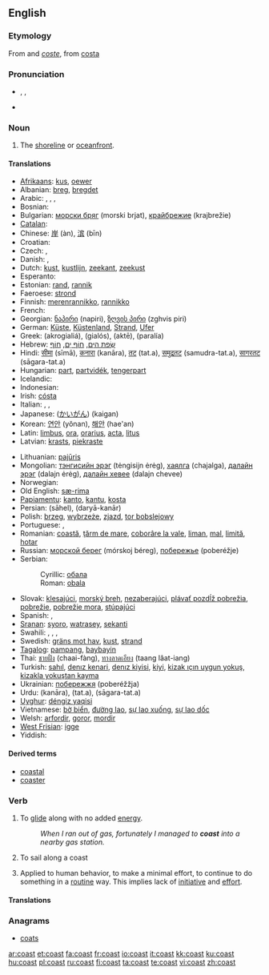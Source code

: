 {{wikipedia|coast (disambiguation)}}
==English==

===Etymology===
From {{ME.}} and {{OF.}} ''[[coste]]'', from {{L.}} [[costa]]

===Pronunciation===
* {{enPR|kōst}}, {{IPA|/kəʊst/}}, {{SAMPA|/k@Ust/}}
* {{audio|en-us-coast.ogg|Audio (US)}}
*: {{rhymes|əʊst}}

===Noun===
{{wikipedia}}
{{en-noun}}

# The [[shoreline]] or [[oceanfront]].

====Translations====
{{trans-top|shoreline}}
* [[Afrikaans]]: [[kus]], [[oewer]]
* Albanian: [[breg]], [[bregdet]]
* Arabic: {{Arab|[[ساحل]]}}, {{Arab|[[شاطئ]]}}, {{Arab|[[تلة]]}}, {{Arab|[[هبوط تلة]]}}
* Bosnian: {{t-|bs|obala|f}}
* Bulgarian: [[морски бряг]] (morski brjat), [[крайбрежие]] (krajbrežie)
* [[Catalan]]: {{t+|ca|costa|f}}
* Chinese: [[岸]] (àn), [[滨]] (bīn)
* Croatian: {{t-|hr|obala}}
* Czech: {{t-|cs|pobřeží|n}}, {{t-|cs|břeh|m}}
* Danish: {{t-|da|bred}}, {{t+|da|kyst}}
* Dutch: [[kust]], [[kustlijn]], [[zeekant]], [[zeekust]]
* Esperanto: {{t-|eo|marbordo|xs=Esperanto}}
* Estonian: [[rand]], [[rannik]]
* Faeroese: [[strond]]
* Finnish: [[merenrannikko]], [[rannikko]]
* French: {{t+|fr|côte}}
* Georgian: [[ნაპირი]] (napiri), [[ზღვის პირი]] (zghvis piri)
* German: [[Küste]], [[Küstenland]], [[Strand]], [[Ufer]]
* Greek: {{t|el|ακρογιαλιά|f|sc=Grek}} (akrogialiá), {{t|el|γιαλός|m|sc=Grek}} (gialós), {{t+|el|ακτή|f|sc=Grek}} (aktē), {{t|el|παραλία|f|sc=Grek}} (paralía)
* Hebrew: [[שְׂפַת הַיָּם]], [[חוֹף יָם]], [[חוֹף]]
* Hindi: [[सीमा]] (sīmā), [[कनारा]] (kanāra), [[तट]] (tat.a), [[समुद्रतट]] (samudra-tat.a), [[सागरतट]] (sāgara-tat.a)
* Hungarian: [[part]], [[partvidék]], [[tengerpart]]
* Icelandic: {{t+|is|strönd}}
* Indonesian: {{t+|id|pantai|xs=Indonesian}}
* Irish: [[cósta]]
* Italian: {{t+|it|costa}}, {{t+|it|costiera}}, {{t-|it|litorale}}
* Japanese: {{Jpan|[[海岸]]}} ([[かいがん]]) (kaigan)
* Korean: [[연안]] (yŏnan), [[해안]] (hae'an)
* Latin: [[limbus]], [[ora]], [[orarius]], [[acta]], [[litus]]
* Latvian: [[krasts]], [[piekraste]]
{{trans-mid}}
* Lithuanian: [[pajūris]]
* Mongolian: [[тэнгисийн эрэг]] (tėngisijn ėrėg), [[хаялга]] (chajalga), [[далайн эрэг]] (dalajn ėrėg), [[далайн хeвee]] (dalajn chevee)
* Norwegian: {{t-|no|kyst}}
* Old English: [[sæ-rima]]
* [[Papiamentu]]: [[kanto]], [[kantu]], [[kosta]]
* Persian: {{fa-Arab|[[ساحل]]}} (sāhel), {{fa-Arab|[[دریاکنار]]}} (daryā-kanār)
* Polish: [[brzeg]], [[wybrzeże]], [[zjazd]], [[tor bobslejowy]]
* Portuguese: {{t+|pt|costa}}, {{t+|pt|beira}}
* Romanian: [[coastă]], [[ţărm de mare]], [[coborâre la vale]], [[liman]], [[mal]], [[limită]], [[hotar]]
* Russian: [[морской берег]] (mórskoj béreg), [[побережье]] (poberéžje)
* Serbian:
*: Cyrillic: [[обала]] {{f}}
*: Roman: [[obala#Serbian|obala]] {{f}}
* Slovak: [[klesajúci]], [[morský breh]], [[nezaberajúci]], [[plávať pozdĺž pobrežia]], [[pobrežie]], [[pobrežie mora]], [[stúpajúci]]
* Spanish: {{t+|es|costa|f}}, {{t-|es|litoral|m}}
* [[Sranan]]: [[syoro]], [[watrasey]], [[sekanti]]
* Swahili: {{t-|sw|pwani|xs=Swahili}}, {{t-|sw|ufuko|xs=Swahili}}, {{t-|sw|mapwa|xs=Swahili}}, {{t-|sw|mapwaji|xs=Swahili}}
* Swedish: [[gräns mot hav]], [[kust]], [[strand]]
* [[Tagalog]]: [[pampang]], [[baybayin]]
* Thai: [[ชายฝั่ง]] (chaai-fàng), [[ทางลาดเอียง]] (taang lâat-iang)
* Turkish: [[sahıl]], [[denız kenari]], [[denız kiyisi]], [[kiyi]], [[kizak ıçın uygun yokuş]], [[kizakla yokuştan kayma]]
* Ukrainian: [[побережжя]] (poberéžžja)
* Urdu: {{ur-Arab|[[کنارہ]]}} (kanāra), {{ur-Arab|[[تٹ]]}} (tat.a), {{ur-Arab|[[ساگرتٹ]]}} (sāgara-tat.a)
* [[Uyghur]]: [[déngiz yaqisi]]
* Vietnamese: [[bờ biển]], [[đường lao]], [[sự lao xuống]], [[sự lao dốc]]
* Welsh: [[arfordir]], [[goror]], [[mordir]]
* [[West Frisian]]: [[igge]]
* Yiddish: {{t-|yi|breg|xs=Yiddish}}
{{trans-bottom}}

====Derived terms====
* [[coastal]]
* [[coaster]]

===Verb===
{{en-verb}}

# {{intransitive}} To [[glide]] along with no added [[energy]].
#: ''When I ran out of gas, fortunately I managed to '''coast''' into a nearby gas station.''
# {{intransitive|nautical}} To sail along a coast
# Applied to human behavior, to make a minimal effort, to continue to do something in a [[routine]] way. This implies lack of [[initiative]] and [[effort]].

====Translations====
{{trans-top| To glide along with no added energy}}
{{trans-mid}}
{{trans-bottom}}

{{trans-top| To sail along a coast}}
{{trans-mid}}
{{trans-bottom}}

{{trans-top|Applied to human behavior, minimal effort}}
{{trans-mid}}
{{trans-bottom}}

===Anagrams===
* [[coats]]

[[ar:coast]]
[[et:coast]]
[[fa:coast]]
[[fr:coast]]
[[io:coast]]
[[it:coast]]
[[kk:coast]]
[[ku:coast]]
[[hu:coast]]
[[pl:coast]]
[[ru:coast]]
[[fi:coast]]
[[ta:coast]]
[[te:coast]]
[[vi:coast]]
[[zh:coast]]
